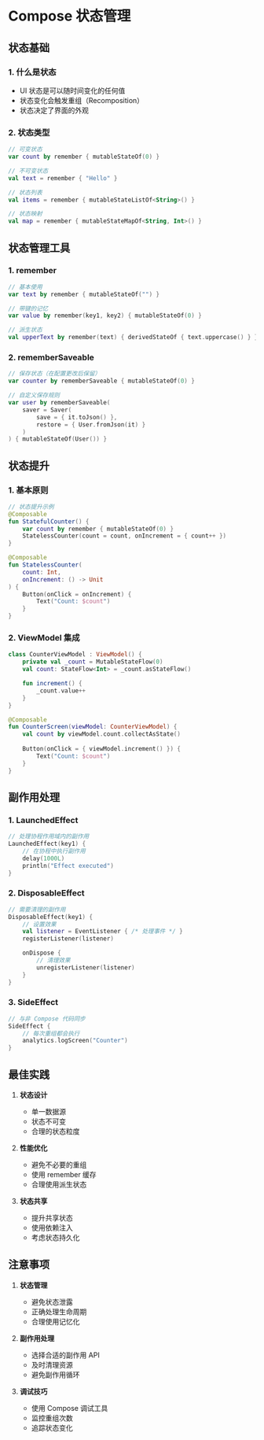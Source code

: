 # Compose 状态管理

## 状态基础

### 1. 什么是状态
- UI 状态是可以随时间变化的任何值
- 状态变化会触发重组（Recomposition）
- 状态决定了界面的外观

### 2. 状态类型
```kotlin
// 可变状态
var count by remember { mutableStateOf(0) }

// 不可变状态
val text = remember { "Hello" }

// 状态列表
val items = remember { mutableStateListOf<String>() }

// 状态映射
val map = remember { mutableStateMapOf<String, Int>() }
```

## 状态管理工具

### 1. remember
```kotlin
// 基本使用
var text by remember { mutableStateOf("") }

// 带键的记忆
var value by remember(key1, key2) { mutableStateOf(0) }

// 派生状态
val upperText by remember(text) { derivedStateOf { text.uppercase() } }
```

### 2. rememberSaveable
```kotlin
// 保存状态（在配置更改后保留）
var counter by rememberSaveable { mutableStateOf(0) }

// 自定义保存规则
var user by rememberSaveable(
    saver = Saver(
        save = { it.toJson() },
        restore = { User.fromJson(it) }
    )
) { mutableStateOf(User()) }
```

## 状态提升

### 1. 基本原则
```kotlin
// 状态提升示例
@Composable
fun StatefulCounter() {
    var count by remember { mutableStateOf(0) }
    StatelessCounter(count = count, onIncrement = { count++ })
}

@Composable
fun StatelessCounter(
    count: Int,
    onIncrement: () -> Unit
) {
    Button(onClick = onIncrement) {
        Text("Count: $count")
    }
}
```

### 2. ViewModel 集成
```kotlin
class CounterViewModel : ViewModel() {
    private val _count = MutableStateFlow(0)
    val count: StateFlow<Int> = _count.asStateFlow()

    fun increment() {
        _count.value++
    }
}

@Composable
fun CounterScreen(viewModel: CounterViewModel) {
    val count by viewModel.count.collectAsState()
    
    Button(onClick = { viewModel.increment() }) {
        Text("Count: $count")
    }
}
```

## 副作用处理

### 1. LaunchedEffect
```kotlin
// 处理协程作用域内的副作用
LaunchedEffect(key1) {
    // 在协程中执行副作用
    delay(1000L)
    println("Effect executed")
}
```

### 2. DisposableEffect
```kotlin
// 需要清理的副作用
DisposableEffect(key1) {
    // 设置效果
    val listener = EventListener { /* 处理事件 */ }
    registerListener(listener)

    onDispose {
        // 清理效果
        unregisterListener(listener)
    }
}
```

### 3. SideEffect
```kotlin
// 与非 Compose 代码同步
SideEffect {
    // 每次重组都会执行
    analytics.logScreen("Counter")
}
```

## 最佳实践

1. **状态设计**
   - 单一数据源
   - 状态不可变
   - 合理的状态粒度

2. **性能优化**
   - 避免不必要的重组
   - 使用 remember 缓存
   - 合理使用派生状态

3. **状态共享**
   - 提升共享状态
   - 使用依赖注入
   - 考虑状态持久化

## 注意事项

1. **状态管理**
   - 避免状态泄露
   - 正确处理生命周期
   - 合理使用记忆化

2. **副作用处理**
   - 选择合适的副作用 API
   - 及时清理资源
   - 避免副作用循环

3. **调试技巧**
   - 使用 Compose 调试工具
   - 监控重组次数
   - 追踪状态变化